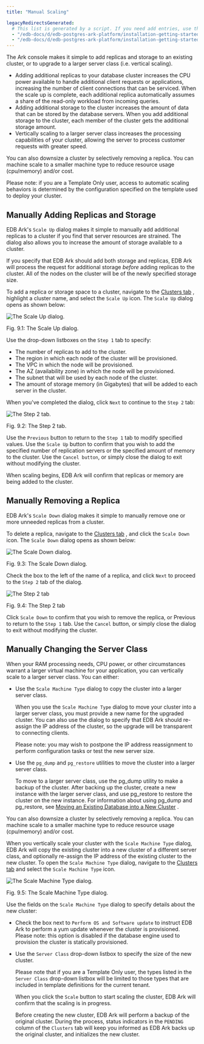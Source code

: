 ```yaml
---
title: "Manual Scaling"

legacyRedirectsGenerated:
  # This list is generated by a script. If you need add entries, use the `legacyRedirects` key.
  - "/edb-docs/d/edb-postgres-ark-platform/installation-getting-started/getting-started-guide/3.5/manual_scaling.html"
  - "/edb-docs/d/edb-postgres-ark-platform/installation-getting-started/getting-started-guide/latest/manual_scaling.html"
---
```


<div id="manual_scaling" class="registered_link"></div>

The Ark console makes it simple to add replicas and storage to an existing cluster, or to upgrade to a larger server class (i.e. vertical scaling).

-   Adding additional replicas to your database cluster increases the CPU power available to handle additional client requests or applications, increasing the number of client connections that can be serviced. When the scale up is complete, each additional replica automatically assumes a share of the read-only workload from incoming queries.
-   Adding additional storage to the cluster increases the amount of data that can be stored by the database servers. When you add additional storage to the cluster, each member of the cluster gets the additional storage amount.
-   Vertically scaling to a larger server class increases the processing capabilities of your cluster, allowing the server to process customer requests with greater speed.

You can also downsize a cluster by selectively removing a replica. You can machine scale to a smaller machine type to reduce resource usage (cpu/memory) and/or cost.

Please note: if you are a Template Only user, access to automatic scaling behaviors is determined by the configuration specified on the template used to deploy your cluster.

<div id="manually_add_replica_storage" class="registered_link"></div>

## Manually Adding Replicas and Storage

EDB Ark's `Scale Up` dialog makes it simple to manually add additional replicas to a cluster if you find that server resources are strained. The dialog also allows you to increase the amount of storage available to a cluster.

If you specify that EDB Ark should add both storage and replicas, EDB Ark will process the request for additional storage *before* adding replicas to the cluster. All of the nodes on the cluster will be of the newly specified storage size.

To add a replica or storage space to a cluster, navigate to the [Clusters tab](04_using_ark_console/02_ark_clusters_tab/#ark_clusters_tab) , highlight a cluster name, and select the `Scale Up` icon. The `Scale Up` dialog opens as shown below:

![*The Scale Up dialog.*](images/manually_scale_up_step_one.png)

Fig. 9.1: The Scale Up dialog.

Use the drop-down listboxes on the `Step 1` tab to specify:

-   The number of replicas to add to the cluster.
-   The region in which each node of the cluster will be provisioned.
-   The VPC in which the node will be provisioned.
-   The AZ (availability zone) in which the node will be provisioned.
-   The subnet that will be used by each node of the cluster.
-   The amount of storage memory (in Gigabytes) that will be added to each server in the cluster.

When you've completed the dialog, click `Next` to continue to the `Step 2` tab:

![*The Step 2 tab.*](images/manually_scale_up_step_two.png)

Fig. 9.2: The Step 2 tab.

Use the `Previous` button to return to the `Step 1` tab to modify specified values. Use the `Scale Up` button to confirm that you wish to add the specified number of replication servers or the specified amount of memory to the cluster. Use the `Cancel button`, or simply close the dialog to exit without modifying the cluster.

When scaling begins, EDB Ark will confirm that replicas or memory are being added to the cluster.

<div id="manually_remove_replica_storage" class="registered_link"></div>

## Manually Removing a Replica

EDB Ark's `Scale Down` dialog makes it simple to manually remove one or more unneeded replicas from a cluster.

To delete a replica, navigate to the [Clusters tab](04_using_ark_console/02_ark_clusters_tab/#ark_clusters_tab) , and click the `Scale Down` icon. The `Scale Down` dialog opens as shown below:

![*The Scale Down dialog.*](images/manually_scale_down_step_one.png)

Fig. 9.3: The Scale Down dialog.

Check the box to the left of the name of a replica, and click `Next` to proceed to the `Step 2` tab of the dialog.

![*The Step 2 tab*](images/manually_scale_down_step_two.png)

Fig. 9.4: The Step 2 tab

Click `Scale Down` to confirm that you wish to remove the replica, or Previous to return to the `Step 1` tab. Use the `Cancel` button, or simply close the dialog to exit without modifying the cluster.

<div id="manually_change_server_class" class="registered_link"></div>

## Manually Changing the Server Class

When your RAM processing needs, CPU power, or other circumstances warrant a larger virtual machine for your application, you can vertically scale to a larger server class. You can either:

-   Use the `Scale Machine Type` dialog to copy the cluster into a larger server class.

    When you use the `Scale Machine Type` dialog to move your cluster into a larger server class, you must provide a new name for the upgraded cluster. You can also use the dialog to specify that EDB Ark should re-assign the IP address of the cluster, so the upgrade will be transparent to connecting clients.

    Please note: you may wish to postpone the IP address reassignment to perform configuration tasks or test the new server size.

-   Use the `pg_dump` and `pg_restore` utilities to move the cluster into a larger server class.

    To move to a larger server class, use the pg_dump utility to make a backup of the cluster. After backing up the cluster, create a new instance with the larger server class, and use pg_restore to restore the cluster on the new instance. For information about using pg_dump and pg_restore, see [Moving an Existing Database into a New Cluster](13_database_management/#move_existing_database) .

You can also downsize a cluster by selectively removing a replica. You can machine scale to a smaller machine type to reduce resource usage (cpu/memory) and/or cost.

When you vertically scale your cluster with the `Scale Machine Type` dialog, EDB Ark will copy the existing cluster into a new cluster of a different server class, and optionally re-assign the IP address of the existing cluster to the new cluster. To open the `Scale Machine Type` dialog, navigate to the [Clusters tab](04_using_ark_console/02_ark_clusters_tab/#ark_clusters_tab) and select the `Scale Machine Type` icon.

![*The Scale Machine Type dialog.*](images/scale_machine_type.png)

Fig. 9.5: The Scale Machine Type dialog.

Use the fields on the `Scale Machine Type` dialog to specify details about the new cluster:

-   Check the box next to `Perform OS and Software update` to instruct EDB Ark to perform a yum update whenever the cluster is provisioned. Please note: this option is disabled if the database engine used to provision the cluster is statically provisioned.

-   Use the `Server Class` drop-down listbox to specify the size of the new cluster.

    Please note that if you are a Template Only user, the types listed in the `Server Class` drop-down listbox will be limited to those types that are included in template definitions for the current tenant.

    When you click the `Scale` button to start scaling the cluster, EDB Ark will confirm that the scaling is in progress.

    Before creating the new cluster, EDB Ark will perform a backup of the original cluster. During the process, status indicators in the `PENDING` column of the `Clusters` tab will keep you informed as EDB Ark backs up the original cluster, and initializes the new cluster.
